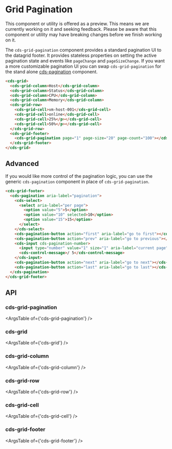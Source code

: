 
<Meta title="Data Grid (Preview)/Pagination" />

# Grid Pagination

<cds-alert-group status="warning" cds-layout="m-b:lg">
  <cds-alert>
    This component or utility is offered as a preview. This means we are currently working on it and seeking feedback.
    Please be aware that this component or utility may have breaking changes before we finish working on it.
  </cds-alert>
</cds-alert-group>

The `cds-grid-pagination` component provides a standard pagination UI to the datagrid footer.
It provides stateless properties on setting the active pagination state and events like `pageChange` and `pageSizeChange`.
If you want a more customizable pagination UI you can swap `cds-grid-pagination` for the stand alone
[cds-pagination](./?path=/story/components-pagination--page) component.

```html
<cds-grid>
  <cds-grid-column>Host</cds-grid-column>
  <cds-grid-column>Status</cds-grid-column>
  <cds-grid-column>CPU</cds-grid-column>
  <cds-grid-column>Memory</cds-grid-column>
  <cds-grid-row>
    <cds-grid-cell>vm-host-001</cds-grid-cell>
    <cds-grid-cell>online</cds-grid-cell>
    <cds-grid-cell>25%</p></cds-grid-cell>
    <cds-grid-cell>50%</p></cds-grid-cell>
  </cds-grid-row>
  <cds-grid-footer>
    <cds-grid-pagination page="1" page-size="20" page-count="100"></cds-grid-pagination>
  </cds-grid-footer>
</cds-grid>
```

<Story id="stories-grid--pagination" />

## Advanced

If you would like more control of the pagination logic, you can use the generic `cds-pagination` component
in place of `cds-grid-pagination`.

```html
<cds-grid-footer>
  <cds-pagination aria-label="pagination">
    <cds-select>
      <select aria-label="per page">
        <option value="5">5</option>
        <option value="10" selected>10</option>
        <option value="15">15</option>
      </select>
    </cds-select>
    <cds-pagination-button action="first" aria-label="go to first"></cds-pagination-button>
    <cds-pagination-button action="prev" aria-label="go to previous"></cds-pagination-button>
    <cds-input cds-pagination-number>
      <input type="number" value="1" size="1" aria-label="current page" min="1" max="5" />
      <cds-control-message>/ 5</cds-control-message>
    </cds-input>
    <cds-pagination-button action="next" aria-label="go to next"></cds-pagination-button>
    <cds-pagination-button action="last" aria-label="go to last"></cds-pagination-button>
  </cds-pagination>
</cds-grid-footer>
```

## API

### cds-grid-pagination

<ArgsTable of={'cds-grid-pagination'} />

### cds-grid

<ArgsTable of={'cds-grid'} />

### cds-grid-column

<ArgsTable of={'cds-grid-column'} />

### cds-grid-row

<ArgsTable of={'cds-grid-row'} />

### cds-grid-cell

<ArgsTable of={'cds-grid-cell'} />

### cds-grid-footer

<ArgsTable of={'cds-grid-footer'} />
